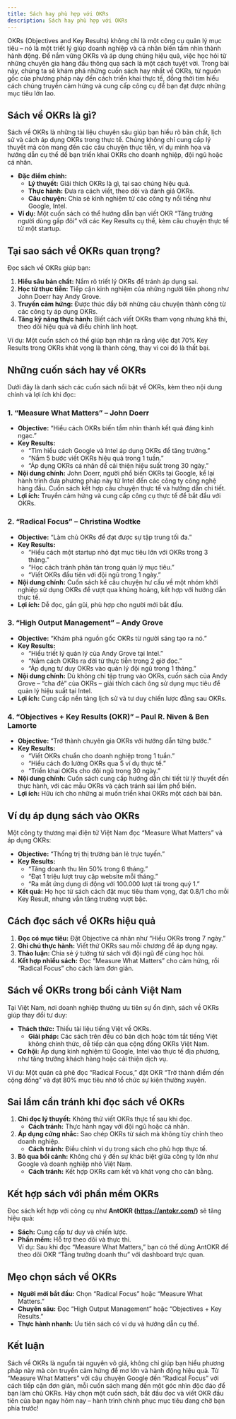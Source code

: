 ```yaml
---
title: Sách hay phù hợp với OKRs
description: Sách hay phù hợp với OKRs
---
```


OKRs (Objectives and Key Results) không chỉ là một công cụ quản lý mục tiêu – nó là một triết lý giúp doanh nghiệp và cá nhân biến tầm nhìn thành hành động. Để nắm vững OKRs và áp dụng chúng hiệu quả, việc học hỏi từ những chuyên gia hàng đầu thông qua sách là một cách tuyệt vời. Trong bài này, chúng ta sẽ khám phá những cuốn sách hay nhất về OKRs, từ nguồn gốc của phương pháp này đến cách triển khai thực tế, đồng thời tìm hiểu cách chúng truyền cảm hứng và cung cấp công cụ để bạn đạt được những mục tiêu lớn lao.

## Sách về OKRs là gì?
Sách về OKRs là những tài liệu chuyên sâu giúp bạn hiểu rõ bản chất, lịch sử và cách áp dụng OKRs trong thực tế. Chúng không chỉ cung cấp lý thuyết mà còn mang đến các câu chuyện thực tiễn, ví dụ minh họa và hướng dẫn cụ thể để bạn triển khai OKRs cho doanh nghiệp, đội ngũ hoặc cá nhân.

- **Đặc điểm chính:**  
  - **Lý thuyết:** Giải thích OKRs là gì, tại sao chúng hiệu quả.  
  - **Thực hành:** Đưa ra cách viết, theo dõi và đánh giá OKRs.  
  - **Câu chuyện:** Chia sẻ kinh nghiệm từ các công ty nổi tiếng như Google, Intel.  
- **Ví dụ:** Một cuốn sách có thể hướng dẫn bạn viết OKR “Tăng trưởng người dùng gấp đôi” với các Key Results cụ thể, kèm câu chuyện thực tế từ một startup.

## Tại sao sách về OKRs quan trọng?
Đọc sách về OKRs giúp bạn:  
1. **Hiểu sâu bản chất:** Nắm rõ triết lý OKRs để tránh áp dụng sai.  
2. **Học từ thực tiễn:** Tiếp cận kinh nghiệm của những người tiên phong như John Doerr hay Andy Grove.  
3. **Truyền cảm hứng:** Được thúc đẩy bởi những câu chuyện thành công từ các công ty áp dụng OKRs.  
4. **Tăng kỹ năng thực hành:** Biết cách viết OKRs tham vọng nhưng khả thi, theo dõi hiệu quả và điều chỉnh linh hoạt.  

Ví dụ: Một cuốn sách có thể giúp bạn nhận ra rằng việc đạt 70% Key Results trong OKRs khát vọng là thành công, thay vì coi đó là thất bại.

## Những cuốn sách hay về OKRs
Dưới đây là danh sách các cuốn sách nổi bật về OKRs, kèm theo nội dung chính và lợi ích khi đọc:

### 1. “Measure What Matters” – John Doerr
- **Objective:** “Hiểu cách OKRs biến tầm nhìn thành kết quả đáng kinh ngạc.”  
- **Key Results:**  
  - “Tìm hiểu cách Google và Intel áp dụng OKRs để tăng trưởng.”  
  - “Nắm 5 bước viết OKRs hiệu quả trong 1 tuần.”  
  - “Áp dụng OKRs cá nhân để cải thiện hiệu suất trong 30 ngày.”  
- **Nội dung chính:** John Doerr, người phổ biến OKRs tại Google, kể lại hành trình đưa phương pháp này từ Intel đến các công ty công nghệ hàng đầu. Cuốn sách kết hợp câu chuyện thực tế và hướng dẫn chi tiết.  
- **Lợi ích:** Truyền cảm hứng và cung cấp công cụ thực tế để bắt đầu với OKRs.

### 2. “Radical Focus” – Christina Wodtke
- **Objective:** “Làm chủ OKRs để đạt được sự tập trung tối đa.”  
- **Key Results:**  
  - “Hiểu cách một startup nhỏ đạt mục tiêu lớn với OKRs trong 3 tháng.”  
  - “Học cách tránh phân tán trong quản lý mục tiêu.”  
  - “Viết OKRs đầu tiên với đội ngũ trong 1 ngày.”  
- **Nội dung chính:** Cuốn sách kể câu chuyện hư cấu về một nhóm khởi nghiệp sử dụng OKRs để vượt qua khủng hoảng, kết hợp với hướng dẫn thực tế.  
- **Lợi ích:** Dễ đọc, gần gũi, phù hợp cho người mới bắt đầu.

### 3. “High Output Management” – Andy Grove
- **Objective:** “Khám phá nguồn gốc OKRs từ người sáng tạo ra nó.”  
- **Key Results:**  
  - “Hiểu triết lý quản lý của Andy Grove tại Intel.”  
  - “Nắm cách OKRs ra đời từ thực tiễn trong 2 giờ đọc.”  
  - “Áp dụng tư duy OKRs vào quản lý đội ngũ trong 1 tháng.”  
- **Nội dung chính:** Dù không chỉ tập trung vào OKRs, cuốn sách của Andy Grove – “cha đẻ” của OKRs – giải thích cách ông sử dụng mục tiêu để quản lý hiệu suất tại Intel.  
- **Lợi ích:** Cung cấp nền tảng lịch sử và tư duy chiến lược đằng sau OKRs.

### 4. “Objectives + Key Results (OKR)” – Paul R. Niven & Ben Lamorte
- **Objective:** “Trở thành chuyên gia OKRs với hướng dẫn từng bước.”  
- **Key Results:**  
  - “Viết OKRs chuẩn cho doanh nghiệp trong 1 tuần.”  
  - “Hiểu cách đo lường OKRs qua 5 ví dụ thực tế.”  
  - “Triển khai OKRs cho đội ngũ trong 30 ngày.”  
- **Nội dung chính:** Cuốn sách cung cấp hướng dẫn chi tiết từ lý thuyết đến thực hành, với các mẫu OKRs và cách tránh sai lầm phổ biến.  
- **Lợi ích:** Hữu ích cho những ai muốn triển khai OKRs một cách bài bản.

## Ví dụ áp dụng sách vào OKRs
Một công ty thương mại điện tử Việt Nam đọc “Measure What Matters” và áp dụng OKRs:  
- **Objective:** “Thống trị thị trường bán lẻ trực tuyến.”  
- **Key Results:**  
  - “Tăng doanh thu lên 50% trong 6 tháng.”  
  - “Đạt 1 triệu lượt truy cập website mỗi tháng.”  
  - “Ra mắt ứng dụng di động với 100.000 lượt tải trong quý 1.”  
- **Kết quả:** Họ học từ sách cách đặt mục tiêu tham vọng, đạt 0.8/1 cho mỗi Key Result, nhưng vẫn tăng trưởng vượt bậc.

## Cách đọc sách về OKRs hiệu quả
1. **Đọc có mục tiêu:** Đặt Objective cá nhân như “Hiểu OKRs trong 7 ngày.”  
2. **Ghi chú thực hành:** Viết thử OKRs sau mỗi chương để áp dụng ngay.  
3. **Thảo luận:** Chia sẻ ý tưởng từ sách với đội ngũ để cùng học hỏi.  
4. **Kết hợp nhiều sách:** Đọc “Measure What Matters” cho cảm hứng, rồi “Radical Focus” cho cách làm đơn giản.  

## Sách về OKRs trong bối cảnh Việt Nam
Tại Việt Nam, nơi doanh nghiệp thường ưu tiên sự ổn định, sách về OKRs giúp thay đổi tư duy:  
- **Thách thức:** Thiếu tài liệu tiếng Việt về OKRs.  
  - **Giải pháp:** Các sách trên đều có bản dịch hoặc tóm tắt tiếng Việt không chính thức, dễ tiếp cận qua cộng đồng OKRs Việt Nam.  
- **Cơ hội:** Áp dụng kinh nghiệm từ Google, Intel vào thực tế địa phương, như tăng trưởng khách hàng hoặc cải thiện dịch vụ.  

Ví dụ: Một quán cà phê đọc “Radical Focus,” đặt OKR “Trở thành điểm đến cộng đồng” và đạt 80% mục tiêu nhờ tổ chức sự kiện thường xuyên.

## Sai lầm cần tránh khi đọc sách về OKRs
1. **Chỉ đọc lý thuyết:** Không thử viết OKRs thực tế sau khi đọc.  
   - **Cách tránh:** Thực hành ngay với đội ngũ hoặc cá nhân.  
2. **Áp dụng cứng nhắc:** Sao chép OKRs từ sách mà không tùy chỉnh theo doanh nghiệp.  
   - **Cách tránh:** Điều chỉnh ví dụ trong sách cho phù hợp thực tế.  
3. **Bỏ qua bối cảnh:** Không chú ý đến sự khác biệt giữa công ty lớn như Google và doanh nghiệp nhỏ Việt Nam.  
   - **Cách tránh:** Kết hợp OKRs cam kết và khát vọng cho cân bằng.

## Kết hợp sách với phần mềm OKRs
Đọc sách kết hợp với công cụ như **AntOKR (https://antokr.com/)** sẽ tăng hiệu quả:  
- **Sách:** Cung cấp tư duy và chiến lược.  
- **Phần mềm:** Hỗ trợ theo dõi và thực thi.  
Ví dụ: Sau khi đọc “Measure What Matters,” bạn có thể dùng AntOKR để theo dõi OKR “Tăng trưởng doanh thu” với dashboard trực quan.

## Mẹo chọn sách về OKRs
- **Người mới bắt đầu:** Chọn “Radical Focus” hoặc “Measure What Matters.”  
- **Chuyên sâu:** Đọc “High Output Management” hoặc “Objectives + Key Results.”  
- **Thực hành nhanh:** Ưu tiên sách có ví dụ và hướng dẫn cụ thể.  

## Kết luận
Sách về OKRs là nguồn tài nguyên vô giá, không chỉ giúp bạn hiểu phương pháp này mà còn truyền cảm hứng để mơ lớn và hành động hiệu quả. Từ “Measure What Matters” với câu chuyện Google đến “Radical Focus” với cách tiếp cận đơn giản, mỗi cuốn sách mang đến một góc nhìn độc đáo để bạn làm chủ OKRs. Hãy chọn một cuốn sách, bắt đầu đọc và viết OKR đầu tiên của bạn ngay hôm nay – hành trình chinh phục mục tiêu đang chờ bạn phía trước!

